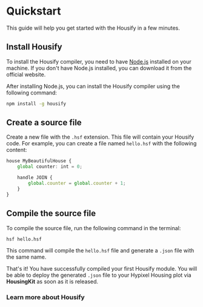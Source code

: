 
# Quickstart

This guide will help you get started with the Housify in a few minutes.

## Install Housify

To install the Housify compiler, you need to have [Node.js](https://nodejs.org/) installed on your machine. If you don't have Node.js installed, you can download it from the official website.

After installing Node.js, you can install the Housify compiler using the following command:

```bash
npm install -g housify
```

## Create a source file

Create a new file with the `.hsf` extension. This file will contain your Housify code. For example, you can create a file named `hello.hsf` with the following content:

```ts
house MyBeautifulHouse {
    global counter: int = 0;

    handle JOIN {
        global.counter = global.counter + 1;
    }
}
```

## Compile the source file

To compile the source file, run the following command in the terminal:

```bash
hsf hello.hsf
```

This command will compile the `hello.hsf` file and generate a `.json` file with the same name.

That's it! You have successfully compiled your first Housify module. You will be able to deploy the generated `.json` file to your Hypixel Housing plot via **HousingKit** as soon as it is released.

### Learn more about Housify

<Cards>
    <Cards.Card
        arrow
        title="Language Specifications"
        href="/language/introduction"
    />
    <Cards.Card arrow title="Examples Overview" href="/examples/overview" />
</Cards>
